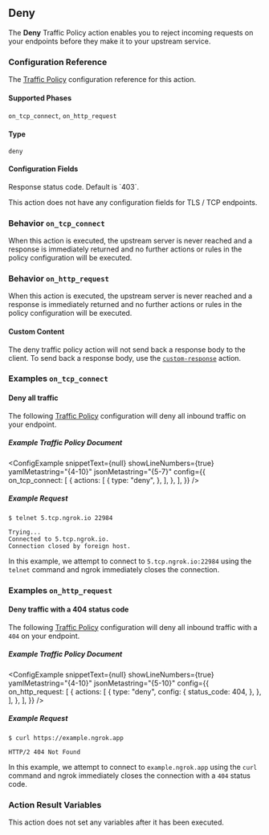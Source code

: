 
## Deny

The **Deny** Traffic Policy action enables you to reject incoming requests on
your endpoints before they make it to your upstream service.

### Configuration Reference

The [Traffic Policy](/traffic-policy/) configuration
reference for this action.

#### Supported Phases

`on_tcp_connect`, `on_http_request`

#### Type

`deny`

#### Configuration Fields

<Tabs groupId="phase" queryString="phase">
	<TabItem value="on_http_request" label="on_http_request">
		<Config>
			<ConfigItem title="status_code" type="integer">
				<p>Response status code. Default is `403`.</p>
			</ConfigItem>
		</Config>
	</TabItem>
	<TabItem value="on_tcp_connect" label="on_tcp_connect">
		<p>
			This action does not have any configuration fields for TLS / TCP
			endpoints.
		</p>
	</TabItem>
</Tabs>

### Behavior `on_tcp_connect`

When this action is executed, the upstream server is never reached and a
response is immediately returned and no further actions or rules in the policy
configuration will be executed.

### Behavior `on_http_request`

When this action is executed, the upstream server is never reached and a
response is immediately returned and no further actions or rules in the policy
configuration will be executed.

#### Custom Content

The deny traffic policy action will not send back a response body to the client.
To send back a response body, use the [`custom-response`](/docs/traffic-policy/actions/custom-response)
action.

### Examples `on_tcp_connect`

#### Deny all traffic

The following [Traffic Policy](/docs/traffic-policy/)
configuration will deny all inbound traffic on your endpoint.

##### Example Traffic Policy Document

<ConfigExample
	snippetText={null}
	showLineNumbers={true}
	yamlMetastring="{4-10}"
	jsonMetastring="{5-7}"
	config={{
		on_tcp_connect: [
			{
				actions: [
					{
						type: "deny",
					},
				],
			},
		],
	}}
/>

##### Example Request

```shell
$ telnet 5.tcp.ngrok.io 22984

Trying...
Connected to 5.tcp.ngrok.io.
Connection closed by foreign host.
```

In this example, we attempt to connect to `5.tcp.ngrok.io:22984` using the
`telnet` command and ngrok immediately closes the connection.

### Examples `on_http_request`

#### Deny traffic with a 404 status code

The following [Traffic Policy](/docs/traffic-policy/)
configuration will deny all inbound traffic with a `404` on your endpoint.

##### Example Traffic Policy Document

<ConfigExample
	snippetText={null}
	showLineNumbers={true}
	yamlMetastring="{4-10}"
	jsonMetastring="{5-10}"
	config={{
		on_http_request: [
			{
				actions: [
					{
						type: "deny",
						config: {
							status_code: 404,
						},
					},
				],
			},
		],
	}}
/>

##### Example Request

```curl
$ curl https://example.ngrok.app
```

```http
HTTP/2 404 Not Found
```

In this example, we attempt to connect to `example.ngrok.app` using the
`curl` command and ngrok immediately closes the connection with a `404` status
code.

### Action Result Variables

This action does not set any variables after it has been executed.
